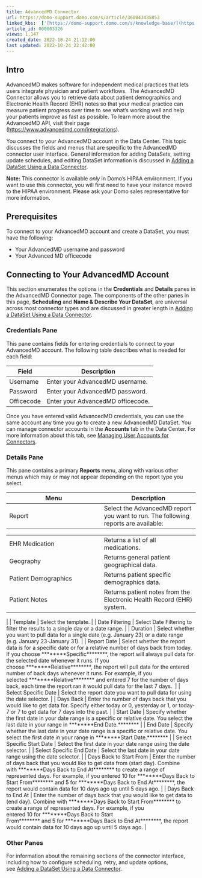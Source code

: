 ```yaml
---
title: AdvancedMD Connector
url: https://domo-support.domo.com/s/article/360043435853
linked_kbs:  ['[https://domo-support.domo.com/s/knowledge-base/](https://domo-support.domo.com/s/knowledge-base/)', '[https://domo-support.domo.com/s/](https://domo-support.domo.com/s/)', '[https://domo-support.domo.com/s/topic/0TO5w000000ZammGAC](https://domo-support.domo.com/s/topic/0TO5w000000ZammGAC)', '[https://domo-support.domo.com/s/topic/0TO5w000000ZanLGAS](https://domo-support.domo.com/s/topic/0TO5w000000ZanLGAS)', '[https://domo-support.domo.com/s/topic/0TO5w000000ZaoQGAS](https://domo-support.domo.com/s/topic/0TO5w000000ZaoQGAS)', '[https://domo-support.domo.com/s/article/360042926274](https://domo-support.domo.com/s/article/360042926274)', '[https://domo-support.domo.com/s/article/360042926054](https://domo-support.domo.com/s/article/360042926054)', '[https://domo-support.domo.com/s/article/360043435853](https://domo-support.domo.com/s/article/360043435853)', '[https://domo-support.domo.com/s/topic/0TO5w000000ZaoQGAS/api-connectors](https://domo-support.domo.com/s/topic/0TO5w000000ZaoQGAS/api-connectors)', '[https://domo-support.domo.com/s/article/360043429933](https://domo-support.domo.com/s/article/360043429933)', '[https://domo-support.domo.com/s/article/360043429953](https://domo-support.domo.com/s/article/360043429953)', '[https://domo-support.domo.com/s/article/360042925494](https://domo-support.domo.com/s/article/360042925494)', '[https://domo-support.domo.com/s/article/360043429913](https://domo-support.domo.com/s/article/360043429913)', '[https://domo-support.domo.com/s/article/4408174643607](https://domo-support.domo.com/s/article/4408174643607)', '[https://domo-support.domo.com/s/login/](https://domo-support.domo.com/s/login/)']
article_id: 000003326
views: 1,147
created_date: 2022-10-24 21:12:00
last updated: 2022-10-24 22:42:00
---
```




Intro
-----


AdvancedMD makes software for independent medical practices that lets users integrate physician and patient workflows.  The AdvancedMD Connector allows you to retrieve data about patient demographics and Electronic Health Record (EHR) notes so that your medical practice can measure patient progress over time to see what's working well and help your patients improve as fast as possible. To learn more about the AdvancedMD API, visit their page ([https://www.advancedmd.com/integrations](https://www.advancedmd.com/integrations "https://www.advancedmd.com/integrations")).


You connect to your AdvancedMD account in the Data Center. This topic discusses the fields and menus that are specific to the AdvancedMD connector user interface. General information for adding DataSets, setting update schedules, and editing DataSet information is discussed in [Adding a DataSet Using a Data Connector](/s/article/360042926274).




 


**Note:** This connector is available *only* in Domo's HIPAA environment. If you want to use this connector, you will first need to have your instance moved to the HIPAA environment. Please ask your Domo sales representative for more information.   



Prerequisites
-------------


To connect to your AdvancedMD account and create a DataSet, you must have the following:


* Your AdvancedMD username and password
* Your Advanced MD officecode


Connecting to Your AdvancedMD Account
-------------------------------------


This section enumerates the options in the **Credentials** and **Details** panes in the AdvancedMD Connector page. The components of the other panes in this page, **Scheduling** and **Name & Describe Your DataSet**, are universal across most connector types and are discussed in greater length in [Adding a DataSet Using a Data Connector](/s/article/360042926274 "Adding a DataSet Using a Data Connector").


### Credentials Pane


This pane contains fields for entering credentials to connect to your AdvancedMD account. The following table describes what is needed for each field:  




| Field | Description |
| --- | --- |
| Username | Enter your AdvancedMD username. |
| Password | Enter your AdvancedMD password. |
| Officecode | Enter your AdvancedMD officecode. |


Once you have entered valid AdvancedMD credentials, you can use the same account any time you go to create a new AdvancedMD DataSet. You can manage connector accounts in the **Accounts** tab in the Data Center. For more information about this tab, see [Managing User Accounts for Connectors](/s/article/360042926054 "Managing User Accounts for Connectors").


### Details Pane


This pane contains a primary **Reports** menu, along with various other menus which may or may not appear depending on the report type you select.




| Menu | Description |
| --- | --- |
| Report | Select the AdvancedMD report you want to run. The following reports are available:

|  |  |
| --- | --- |
| EHR Medication | Returns a list of all medications. |
| Geography | Returns general patient geographical data. |
| Patient Demographics | Returns patient specific demographics data. |
| Patient Notes | Returns patient notes from the Electronic Health Record (EHR) system. |

 |
| Template | Select the template. |
| Date Filtering | Select Date Filtering to filter the results to a single day or a date range. |
| Duration | Select whether you want to pull data for a single date (e.g. January 23) or a date range (e.g. January 23-January 31). |
| Report Date | Select whether the report data is for a specific date or for a relative number of days back from today. If you choose ********Specific********, the report will always pull data for the selected date whenever it runs. If you choose ********Relative********, the report will pull data for the entered number of back days whenever it runs. For example, if you selected ********Relative******** and entered 7 for the number of days back, each time the report ran it would pull data for the last 7 days.  |
| Select Specific Date | Select the report date you want to pull data for using the date selector. |
| Days Back | Enter the number of days back that you would like to get data for. Specify either today or 0, yesterday or 1, or today-7 or 7 to get data for 7 days into the past. |
| Start Date | Specify whether the first date in your date range is a specific or relative date. You select the last date in your range in ********End Date.******** |
| End Date | Specify whether the last date in your date range is a specific or relative date. You select the first date in your range in ********Start Date.******** |
| Select Specific Start Date | Select the first date in your date range using the date selector. |
| Select Specific End Date | Select the last date in your date range using the date selector. |
| Days Back to Start From | Enter the number of days back that you would like to get data from (start day). Combine with ********Days Back to End At******** to create a range of represented days.
For example, if you entered 10 for ********Days Back to Start From******** and 5 for ********Days Back to End At********, the report would contain data for 10 days ago up until 5 days ago. |
| Days Back to End At | Enter the number of days back that you would like to get data to (end day). Combine with ********Days Back to Start From******** to create a range of represented days.
For example, if you entered 10 for ********Days Back to Start From******** and 5 for ********Days Back to End At********, the report would contain data for 10 days ago up until 5 days ago. |


### Other Panes


For information about the remaining sections of the connector interface, including how to configure scheduling, retry, and update options, see [Adding a DataSet Using a Data Connector](/s/article/360042926274).

